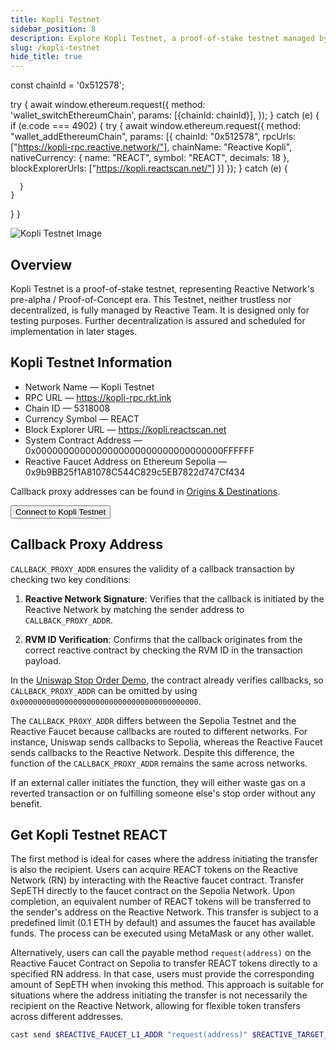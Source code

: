 ```yaml
---
title: Kopli Testnet
sidebar_position: 8
description: Explore Kopli Testnet, a proof-of-stake testnet managed by PARSIQ for testing purposes. Join the pre-alpha stage of Reactive Network and contribute to its development.
slug: /kopli-testnet
hide_title: true
---
```



  const chainId = '0x512578';

  try {
    await window.ethereum.request({
      method: 'wallet_switchEthereumChain',
      params: [{chainId: chainId}],
    });
  } catch (e) {
    if (e.code === 4902) {
      try {
        await window.ethereum.request({
          method: "wallet_addEthereumChain",
          params: [{
            chainId: "0x512578",
            rpcUrls: ["https://kopli-rpc.reactive.network/"],
            chainName: "Reactive Kopli",
            nativeCurrency: {
              name: "REACT",
              symbol: "REACT",
              decimals: 18
            },
            blockExplorerUrls: ["https://kopli.reactscan.net/"]
          }]
        });
      } catch (e) {

      }
    }
  }
}

![Kopli Testnet Image](./img/kopli-testnet.jpg)

## Overview

Kopli Testnet is a proof-of-stake testnet, representing Reactive Network's pre-alpha / Proof-of-Concept era. This Testnet, neither trustless nor decentralized, is fully managed by Reactive Team. It is designed only for testing purposes. Further decentralization is assured and scheduled for implementation in later stages.

## Kopli Testnet Information

* Network Name — Kopli Testnet
* RPC URL — https://kopli-rpc.rkt.ink
* Chain ID — 5318008
* Currency Symbol — REACT
* Block Explorer URL — https://kopli.reactscan.net
* System Contract Address — 0x0000000000000000000000000000000000FFFFFF
* Reactive Faucet Address on Ethereum Sepolia — 0x9b9BB25f1A81078C544C829c5EB7822d747Cf434

Callback proxy addresses can be found in [Origins & Destinations](./origins-and-destinations.md).

<button onClick={AddToWeb3Provider}>Connect to Kopli Testnet</button>

## Callback Proxy Address

`CALLBACK_PROXY_ADDR` ensures the validity of a callback transaction by checking two key conditions:

1. **Reactive Network Signature**: Verifies that the callback is initiated by the Reactive Network by matching the sender address to `CALLBACK_PROXY_ADDR`.

2. **RVM ID Verification**: Confirms that the callback originates from the correct reactive contract by checking the RVM ID in the transaction payload.

In the [Uniswap Stop Order Demo](https://github.com/Reactive-Network/reactive-smart-contract-demos/tree/main/src/demos/uniswap-v2-stop-order), the contract already verifies callbacks, so `CALLBACK_PROXY_ADDR` can be omitted by using `0x0000000000000000000000000000000000000000`.

The `CALLBACK_PROXY_ADDR` differs between the Sepolia Testnet and the Reactive Faucet because callbacks are routed to different networks. For instance, Uniswap sends callbacks to Sepolia, whereas the Reactive Faucet sends callbacks to the Reactive Network. Despite this difference, the function of the `CALLBACK_PROXY_ADDR` remains the same across networks.

If an external caller initiates the function, they will either waste gas on a reverted transaction or on fulfilling someone else's stop order without any benefit.

## Get Kopli Testnet REACT

The first method is ideal for cases where the address initiating the transfer is also the recipient. Users can acquire REACT tokens on the Reactive Network (RN) by interacting with the Reactive faucet contract. Transfer SepETH directly to the faucet contract on the Sepolia Network. Upon completion, an equivalent number of REACT tokens will be transferred to the sender's address on the Reactive Network. This transfer is subject to a predefined limit (0.1 ETH by default) and assumes the faucet has available funds. The process can be executed using MetaMask or any other wallet.

Alternatively, users can call the payable method `request(address)` on the Reactive Faucet Contract on Sepolia to transfer REACT tokens directly to a specified RN address. In that case, users must provide the corresponding amount of SepETH when invoking this method. This approach is suitable for situations where the address initiating the transfer is not necessarily the recipient on the Reactive Network, allowing for flexible token transfers across different addresses.

```bash
cast send $REACTIVE_FAUCET_L1_ADDR "request(address)" $REACTIVE_TARGET_ADDR --value $WEI_AMOUNT --rpc-url $SEPOLIA_RPC --private-key $SEPOLIA_PRIVATE_KEY
```